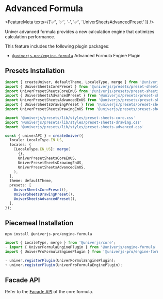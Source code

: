
# Advanced Formula <VersionBadge version="0.5.0+" />

<FeatureMeta texts={['✅', '✅', '-', '✅', 'UniverSheetsAdvancedPreset' ]} />

Univer advanced formula provides a new calculation engine that optimizes calculation performance.

This feature includes the following plugin packages:

- [`@univerjs-pro/engine-formula`](https://www.npmjs.com/package/@univerjs-pro/engine-formula) Advanced Formula Engine Plugin

## Presets Installation

```typescript {4-7,10-11,19-20,26-27}
import { createUniver, defaultTheme, LocaleType, merge } from '@univerjs/presets';
import { UniverSheetsCorePreset } from '@univerjs/presets/preset-sheets-core';
import UniverPresetSheetsCoreEnUS from '@univerjs/presets/preset-sheets-core/locales/en-US';
import { UniverSheetsAdvancedPreset } from '@univerjs/presets/preset-sheets-advanced';
import UniverPresetSheetsAdvancedEnUS from '@univerjs/presets/preset-sheets-advanced/locales/en-US';
import { UniverSheetsDrawingPreset } from '@univerjs/presets/preset-sheets-drawing'
import UniverPresetSheetsDrawingEnUS from '@univerjs/presets/preset-sheets-drawing/locales/en-US'

import '@univerjs/presets/lib/styles/preset-sheets-core.css'
import '@univerjs/presets/lib/styles/preset-sheets-drawing.css'
import '@univerjs/presets/lib/styles/preset-sheets-advanced.css'

const { univerAPI } = createUniver({
  locale: LocaleType.EN_US,
  locales: {
    [LocaleType.EN_US]: merge(
      {},
      UniverPresetSheetsCoreEnUS,
      UniverPresetSheetsDrawingEnUS,
      UniverPresetSheetsAdvancedEnUS,
    ),
  },
  theme: defaultTheme,
  presets: [
    UniverSheetsCorePreset(),
    UniverSheetsDrawingPreset(),
    UniverSheetsAdvancedPreset(),
  ],
});
```

## Piecemeal Installation

```shell npm2yarn
npm install @univerjs-pro/engine-formula
```

```typescript {2,5,12,17} diff
import { LocaleType, merge } from '@univerjs/core';
- import { UniverFormulaEnginePlugin } from '@univerjs/engine-formula'
import { UniverProFormulaEnginePlugin } from '@univerjs-pro/engine-formula'

- univer.registerPlugin(UniverFormulaEnginePlugin);
+ univer.registerPlugin(UniverProFormulaEnginePlugin);
```

## Facade API

Refer to the [Facade API](/en-US/guides/sheets/features/core/formula#facade-api) of the core formula.
